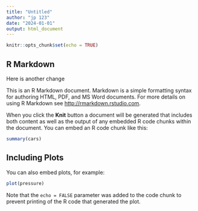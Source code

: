 ```yaml
---
title: "Untitled"
author: "jp 123" 
date: "2024-01-01"
output: html_document
---
```


```r
knitr::opts_chunk$set(echo = TRUE)
```

## R Markdown
Here is another change

This is an R Markdown document. Markdown is a simple formatting syntax for authoring HTML, PDF, and MS Word documents. For more details on using R Markdown see <http://rmarkdown.rstudio.com>.

When you click the **Knit** button a document will be generated that includes both content as well as the output of any embedded R code chunks within the document. You can embed an R code chunk like this:

```r
summary(cars)
```

## Including Plots

You can also embed plots, for example:

```r
plot(pressure)
```

Note that the `echo = FALSE` parameter was added to the code chunk to prevent printing of the R code that generated the plot.
